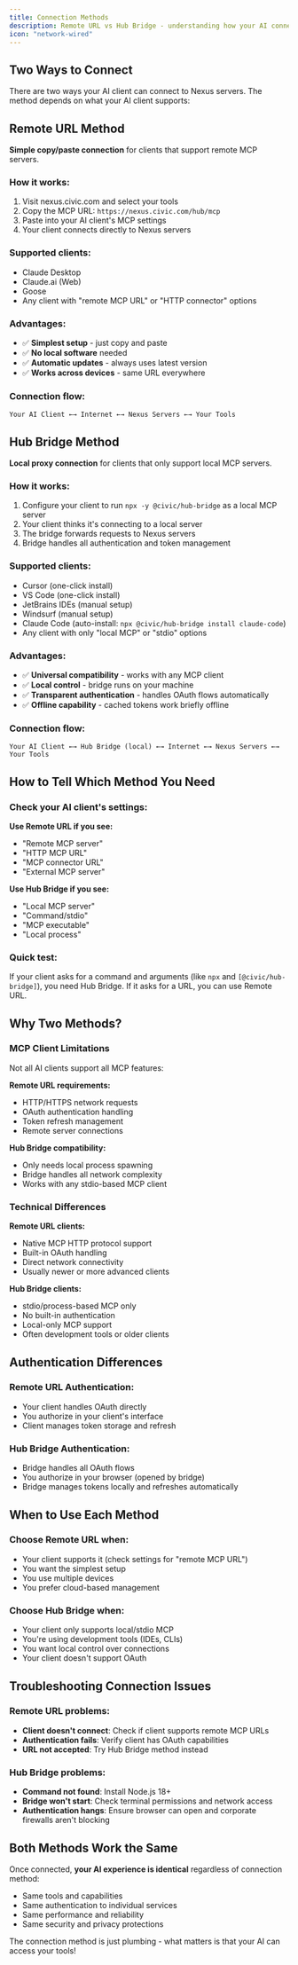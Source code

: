 ```yaml
---
title: Connection Methods
description: Remote URL vs Hub Bridge - understanding how your AI connects to Nexus
icon: "network-wired"
---
```


## Two Ways to Connect

There are two ways your AI client can connect to Nexus servers. The method depends on what your AI client supports:

## Remote URL Method

**Simple copy/paste connection** for clients that support remote MCP servers.

### How it works:
1. Visit nexus.civic.com and select your tools
2. Copy the MCP URL: `https://nexus.civic.com/hub/mcp`
3. Paste into your AI client's MCP settings
4. Your client connects directly to Nexus servers

### Supported clients:
- Claude Desktop
- Claude.ai (Web)
- Goose
- Any client with "remote MCP URL" or "HTTP connector" options

### Advantages:
- ✅ **Simplest setup** - just copy and paste
- ✅ **No local software** needed
- ✅ **Automatic updates** - always uses latest version
- ✅ **Works across devices** - same URL everywhere

### Connection flow:
```
Your AI Client ←→ Internet ←→ Nexus Servers ←→ Your Tools
```

## Hub Bridge Method

**Local proxy connection** for clients that only support local MCP servers.

### How it works:
1. Configure your client to run `npx -y @civic/hub-bridge` as a local MCP server
2. Your client thinks it's connecting to a local server
3. The bridge forwards requests to Nexus servers
4. Bridge handles all authentication and token management

### Supported clients:
- Cursor (one-click install)
- VS Code (one-click install)
- JetBrains IDEs (manual setup)
- Windsurf (manual setup)
- Claude Code (auto-install: `npx @civic/hub-bridge install claude-code`)
- Any client with only "local MCP" or "stdio" options

### Advantages:
- ✅ **Universal compatibility** - works with any MCP client
- ✅ **Local control** - bridge runs on your machine
- ✅ **Transparent authentication** - handles OAuth flows automatically
- ✅ **Offline capability** - cached tokens work briefly offline

### Connection flow:
```
Your AI Client ←→ Hub Bridge (local) ←→ Internet ←→ Nexus Servers ←→ Your Tools
```

## How to Tell Which Method You Need

### Check your AI client's settings:

**Use Remote URL if you see:**
- "Remote MCP server"
- "HTTP MCP URL" 
- "MCP connector URL"
- "External MCP server"

**Use Hub Bridge if you see:**
- "Local MCP server"
- "Command/stdio"
- "MCP executable"
- "Local process"

### Quick test:
If your client asks for a command and arguments (like `npx` and `[@civic/hub-bridge]`), you need Hub Bridge. If it asks for a URL, you can use Remote URL.

## Why Two Methods?

### MCP Client Limitations

Not all AI clients support all MCP features:

**Remote URL requirements:**
- HTTP/HTTPS network requests
- OAuth authentication handling
- Token refresh management
- Remote server connections

**Hub Bridge compatibility:**
- Only needs local process spawning
- Bridge handles all network complexity
- Works with any stdio-based MCP client

### Technical Differences

**Remote URL clients:**
- Native MCP HTTP protocol support
- Built-in OAuth handling
- Direct network connectivity
- Usually newer or more advanced clients

**Hub Bridge clients:**
- stdio/process-based MCP only
- No built-in authentication
- Local-only MCP support
- Often development tools or older clients

## Authentication Differences

### Remote URL Authentication:
- Your client handles OAuth directly
- You authorize in your client's interface
- Client manages token storage and refresh

### Hub Bridge Authentication:
- Bridge handles all OAuth flows
- You authorize in your browser (opened by bridge)
- Bridge manages tokens locally and refreshes automatically

## When to Use Each Method

### Choose Remote URL when:
- Your client supports it (check settings for "remote MCP URL")
- You want the simplest setup
- You use multiple devices
- You prefer cloud-based management

### Choose Hub Bridge when:
- Your client only supports local/stdio MCP
- You're using development tools (IDEs, CLIs)
- You want local control over connections
- Your client doesn't support OAuth

## Troubleshooting Connection Issues

### Remote URL problems:
- **Client doesn't connect**: Check if client supports remote MCP URLs
- **Authentication fails**: Verify client has OAuth capabilities
- **URL not accepted**: Try Hub Bridge method instead

### Hub Bridge problems:
- **Command not found**: Install Node.js 18+
- **Bridge won't start**: Check terminal permissions and network access
- **Authentication hangs**: Ensure browser can open and corporate firewalls aren't blocking

## Both Methods Work the Same

Once connected, **your AI experience is identical** regardless of connection method:
- Same tools and capabilities
- Same authentication to individual services
- Same performance and reliability
- Same security and privacy protections

The connection method is just plumbing - what matters is that your AI can access your tools!